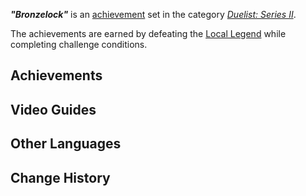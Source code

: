 {{Achievement Set Infobox
|title        = "Bronzelock"
|primogems    = {{Achievement/Primogems|"Bronzelock" (Achievement)}}
|total        = {{Achievement/Total|"Bronzelock" (Achievement)}}
|category     = Duelist: Series II
}}
'''''"Bronzelock"''''' is an [[achievement]] set in the category ''[[Duelist: Series II]]''. 

The achievements are earned by defeating the [[Local Legend]] {{Enemy|Ruin Drake: Earthguard|text=Bronzelock &mdash; Capricious Warbeast}} while completing challenge conditions.

==Achievements==
{{Achievements by Category Table|"Bronzelock" (Achievement)}}
<!--
==Notes==

==Trivia==
-->

==Video Guides==
{{EVT
|video1   = https://youtu.be/al5w_01Rois?si=XNfZ21Xw9NeykunP
|caption1 = Local Legend: Bronzelock Location
}}

==Other Languages==
{{Other Languages
|en       = "Bronzelock"
|zhs      = 「铜锁」
|zhs_rm   = 
|zht      = 「銅鎖」
|zht_rm   = 
|zh_tl    = 
|ja       = 「銅の錠」
|ja_rm    = "Dou no Jou"
|ja_tl    = "Bronze Lock"
|ko       = 「동 자물쇠」
|ko_tl    = 
|es       = Candado de Cobre
|es_tl    = Copper Padlock
|fr       = Verrou-bronze
|fr_tl    = Bronzelock
|ru       = Бронзовый Замок
|ru_tl    = 
|th       = "ผนึกทองแดง"
|th_rm    = 
|th_tl    = 
|vi       = "Ổ Khóa Đồng"
|vi_tl    = 
|de       = „Bronzeschloss“
|de_tl    = 
|id       = "Kunci Perunggu"
|id_tl    = "Bronze Lock"
|pt       = "Chave de Cobre"
|pt_tl    = 
|tr       = "Bakır Kilit"
|tr_tl    = 
|it       = Serratura bronzea
|it_tl    = 
}}

==Change History==
{{Change History|5.2}}
<!--
==References==
{{Reflist}}
-->